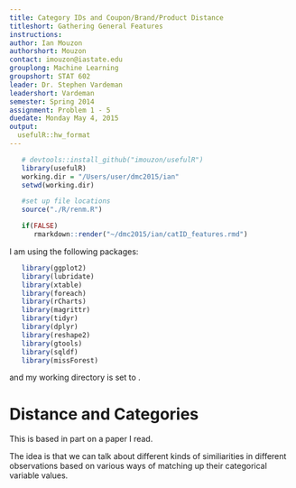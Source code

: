 ```yaml
---
title: Category IDs and Coupon/Brand/Product Distance
titleshort: Gathering General Features
instructions: 
author: Ian Mouzon
authorshort: Mouzon
contact: imouzon@iastate.edu
grouplong: Machine Learning
groupshort: STAT 602
leader: Dr. Stephen Vardeman
leadershort: Vardeman
semester: Spring 2014
assignment: Problem 1 - 5
duedate: Monday May 4, 2015
output:
  usefulR::hw_format
---
```

<!--- # (R code (No Results in Document))-->
```r
   # devtools::install_github("imouzon/usefulR")
   library(usefulR)
   working.dir = "/Users/user/dmc2015/ian"
   setwd(working.dir)

   #set up file locations
   source("./R/renm.R")

   if(FALSE)
      rmarkdown::render("~/dmc2015/ian/catID_features.rmd")
```

I am using the following packages:
<!--- # (R code (No Results in Document))-->
```r
   library(ggplot2)
   library(lubridate)
   library(xtable)
   library(foreach)
   library(rCharts)
   library(magrittr)
   library(tidyr)
   library(dplyr)
   library(reshape2)
   library(gtools)
   library(sqldf)
   library(missForest)
```
and my working directory is set to \verb!dmc2015/ian!.

# Distance and Categories

This is based in part on a paper I read.

The idea is that we can talk about different kinds of similiarities in different observations based on various 
ways of matching up their categorical variable values.


